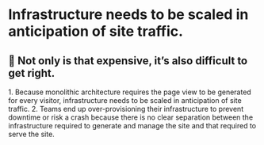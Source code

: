 
# Infrastructure needs to be scaled in anticipation of site traffic.

<Appear>
  <h2>💸 Not only is that expensive, it’s also difficult to get right.</h2>
</Appear>

<Notes>
  1. Because monolithic architecture requires the page view
  to be generated for every visitor, infrastructure needs
  to be scaled in anticipation of site traffic. 2. Teams end
  up over-provisioning their infrastructure to prevent
  downtime or risk a crash because there is no clear separation
  between the infrastructure required to generate and manage the site
  and that required to serve the site.
</Notes>

